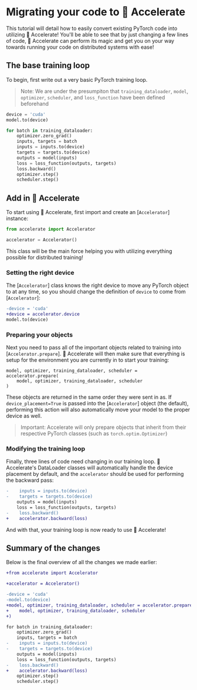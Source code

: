 <!--Copyright 2022 The HuggingFace Team. All rights reserved.

Licensed under the Apache License, Version 2.0 (the "License"); you may not use this file except in compliance with
the License. You may obtain a copy of the License at

http://www.apache.org/licenses/LICENSE-2.0

Unless required by applicable law or agreed to in writing, software distributed under the License is distributed on
an "AS IS" BASIS, WITHOUT WARRANTIES OR CONDITIONS OF ANY KIND, either express or implied. See the License for the
specific language governing permissions and limitations under the License.
-->

# Migrating your code to 🤗 Accelerate

This tutorial will detail how to easily convert existing PyTorch code into utilizing 🤗 Accelerate!
You'll be able to see that by just changing a few lines of code, 🤗 Accelerate can perform its magic and get you on 
your way towards running your code on distributed systems with ease!

## The base training loop

To begin, first write out a very basic PyTorch training loop. 

> Note: We are under the presumpiton that `training_dataloader`, `model`, `optimizer`, `scheduler`, and `loss_function` have been defined beforehand

```python
device = 'cuda'
model.to(device)

for batch in training_dataloader:
    optimizer.zero_grad()
    inputs, targets = batch
    inputs = inputs.to(device)
    targets = targets.to(device)
    outputs = model(inputs)
    loss = loss_function(outputs, targets)
    loss.backward()
    optimizer.step()
    scheduler.step()
```

## Add in 🤗 Accelerate

To start using 🤗 Accelerate, first import and create an [`Accelerator`] instance:
```python
from accelerate import Accelerator

accelerator = Accelerator()
```
This class will be the main force helping you with utilizing everything possible for distributed training!

### Setting the right device

The [`Accelerator`] class knows the right device to move any PyTorch object to at any time, so you should
change the definition of `device` to come from [`Accelerator`]:

```diff
-device = 'cuda'
+device = accelerator.device
model.to(device)
```

### Preparing your objects

Next you need to pass all of the important objects related to training into [`Accelerator.prepare`]. 🤗 Accelerate will
then make sure that everything is setup for the environment you are currently in to start your training:

```
model, optimizer, training_dataloader, scheduler = accelerator.prepare(
    model, optimizer, training_dataloader, scheduler
)
```
These objects are returned in the same order they were sent in as. If `device_placement=True` is passed into the [`Accelerator`] object (the default), 
performing this action will also automatically move your model to the proper device as well.

> Important: Accelerate will only prepare objects that inherit from their respective PyTorch classes (such as `torch.optim.Optimizer`)

### Modifying the training loop

Finally, three lines of code need changing in our training loop. 🤗 Accelerate's DataLoader classes will automatically handle the device placement by default,
and the `accelerator` should be used for performing the backward pass:

```diff
-    inputs = inputs.to(device)
-    targets = targets.to(device)
    outputs = model(inputs)
    loss = loss_function(outputs, targets)
-    loss.backward()
+    accelerator.backward(loss)
```

And with that, your training loop is now ready to use 🤗 Accelerate!

## Summary of the changes

Below is the final overview of all the changes we made earlier: 

```diff
+from accelerate import Accelerator

+accelerator = Accelerator()

-device = 'cuda'
-model.to(device)
+model, optimizer, training_dataloader, scheduler = accelerator.prepare(
+    model, optimizer, training_dataloader, scheduler
+)

for batch in training_dataloader:
    optimizer.zero_grad()
    inputs, targets = batch
-    inputs = inputs.to(device)
-    targets = targets.to(device)
    outputs = model(inputs)
    loss = loss_function(outputs, targets)
-    loss.backward()
+    accelerator.backward(loss)
    optimizer.step()
    scheduler.step()
```

